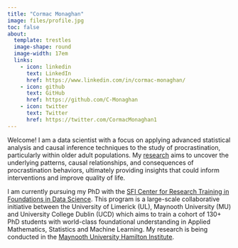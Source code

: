 ```yaml
---
title: "Cormac Monaghan"
image: files/profile.jpg
toc: false
about: 
  template: trestles
  image-shape: round
  image-width: 17em
  links: 
    - icon: linkedin
      text: LinkedIn
      href: https://www.linkedin.com/in/cormac-monaghan/
    - icon: github
      text: GitHub
      href: https://github.com/C-Monaghan
    - icon: twitter
      text: Twitter
      href: https://twitter.com/CormacMonaghan1
---
```


Welcome! I am a data scientist with a focus on applying advanced statistical analysis and causal inference techniques to the study of procrastination, particularly within older adult populations. My [research](https://c-monaghan.github.io/publications/) aims to uncover the underlying patterns, causal relationships, and consequences of procrastination behaviors, ultimately providing insights that could inform interventions and improve quality of life.

I am currently pursuing my PhD with the [SFI Center for Research Training in Foundations in Data Science](https://www.data-science.ie/the-crt-programme/). This program is a large-scale collaborative initiative between the University of Limerick (UL), Maynooth University (MU) and University College Dublin (UCD) which aims to train a cohort of 130+ PhD students with world-class foundational understanding in Applied Mathematics, Statistics and Machine Learning. My research is being conducted in the [Maynooth University Hamilton Institute](https://www.maynoothuniversity.ie/hamilton).